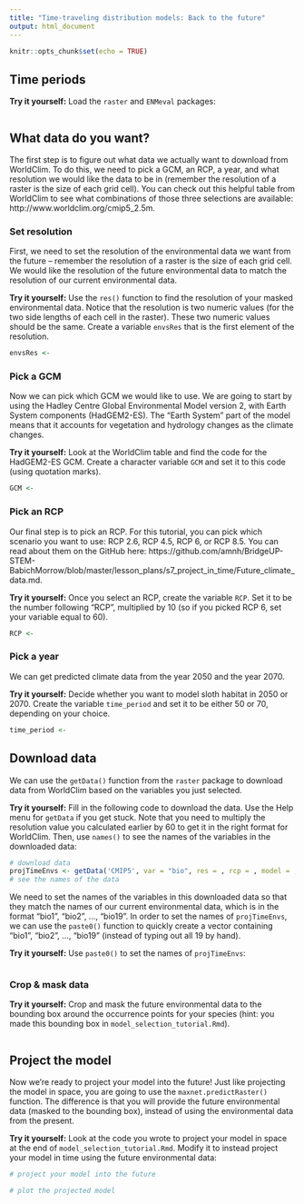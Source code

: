 ```yaml
---
title: "Time-traveling distribution models: Back to the future"
output: html_document
---
```


```r
knitr::opts_chunk$set(echo = TRUE)
```

## Time periods

**Try it yourself:** Load the `raster` and `ENMeval` packages:

```r

```

## What data do you want?

The first step is to figure out what data we actually want to download from WorldClim. To do this, we need to pick a GCM, an RCP, a year, and what resolution we would like the data to be in (remember the resolution of a raster is the size of each grid cell). You can check out this helpful table from WorldClim to see what combinations of those three selections are available: http://www.worldclim.org/cmip5_2.5m.

### Set resolution

First, we need to set the resolution of the environmental data we want from the future -- remember the resolution of a raster is the size of each grid cell. We would like the resolution of the future environmental data to match the resolution of our current environmental data.

**Try it yourself:** Use the `res()` function to find the resolution of your masked environmental data. Notice that the resolution is two numeric values (for the two side lengths of each cell in the raster). These two numeric values should be the same. Create a variable `envsRes` that is the first element of the resolution.

```r
envsRes <- 
```

### Pick a GCM

Now we can pick which GCM we would like to use. We are going to start by using the Hadley Centre Global Environmental Model version 2, with Earth System components (HadGEM2-ES). The "Earth System" part of the model means that it accounts for vegetation and hydrology changes as the climate changes.

**Try it yourself:** Look at the WorldClim table and find the code for the HadGEM2-ES GCM. Create a character variable `GCM` and set it to this code (using quotation marks).

```r
GCM <- 
```

### Pick an RCP

Our final step is to pick an RCP. For this tutorial, you can pick which scenario you want to use: RCP 2.6, RCP 4.5, RCP 6, or RCP 8.5. You can read about them on the GitHub here: https://github.com/amnh/BridgeUP-STEM-BabichMorrow/blob/master/lesson_plans/s7_project_in_time/Future_climate_data.md.

**Try it yourself:** Once you select an RCP, create the variable `RCP`. Set it to be the number following "RCP", multiplied by 10 (so if you picked RCP 6, set your variable equal to 60).

```r
RCP <-
```

### Pick a year

We can get predicted climate data from the year 2050 and the year 2070.

**Try it yourself:** Decide whether you want to model sloth habitat in 2050 or 2070. Create the variable `time_period` and set it to be either 50 or 70, depending on your choice.

```r
time_period <-
```


## Download data

We can use the `getData()` function from the `raster` package to download data from WorldClim based on the variables you just selected.

**Try it yourself:** Fill in the following code to download the data. Use the Help menu for `getData` if you get stuck. Note that you need to multiply the resolution value you calculated earlier by 60 to get it in the right format for WorldClim. Then, use `names()` to see the names of the variables in the downloaded data:

```r
# download data
projTimeEnvs <- getData('CMIP5', var = "bio", res = , rcp = , model = , year = )
# see the names of the data

```

We need to set the names of the variables in this downloaded data so that they match the names of our current environmental data, which is in the format "bio1", "bio2", ..., "bio19". In order to set the names of `projTimeEnvs`, we can use the `paste0()` function to quickly create a vector containing "bio1", "bio2", ..., "bio19" (instead of typing out all 19 by hand).

**Try it yourself:** Use `paste0()` to set the names of `projTimeEnvs`:

```r

```

### Crop & mask data

**Try it yourself:** Crop and mask the future environmental data to the bounding box around the occurrence points for your species (hint: you made this bounding box in `model_selection_tutorial.Rmd`).

```r

```

## Project the model

Now we're ready to project your model into the future! Just like projecting the model in space, you are going to use the `maxnet.predictRaster()` function. The difference is that you will provide the future environmental data (masked to the bounding box), instead of using the environmental data from the present.

**Try it yourself:** Look at the code you wrote to project your model in space at the end of `model_selection_tutorial.Rmd`. Modify it to instead project your model in time using the future environmental data:

```r
# project your model into the future

# plot the projected model

```





